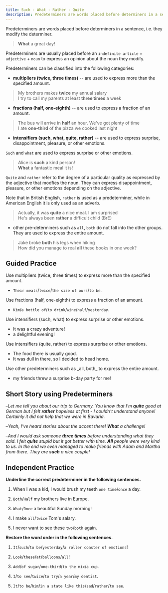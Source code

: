 ```yaml
---
title: Such - What - Rather - Quite
description: Predeterminers are words placed before determiners in a sentence, i.e. they modify the determiner.
---
```


Predeterminers are words placed before determiners in a sentence, i.e. they modify the determiner.

> **What** a great day!

Predeterminers are usually placed before an `indefinite article` + `adjective` + `noun` to express an opinion about the noun they modify.

Predeterminers can be classified into the following categories:

- **multipliers (twice, three times)** -- are used to express more than the specified amount.

> My brothers makes **twice** my annual salary  
> I try to call my parents at least **three times** a week

- **fractions (half, one-eighth)** -- are used to express a fraction of an amount.

> The bus will arrive in **half** an hour. We've got plenty of time  
> I ate **one-third** of the pizza we cooked last night

- **intensifiers (such, what, quite, rather)** -- are used to express surprise, disappointment, pleasure, or other emotions.

`Such` and `what` are used to express surprise or other emotions.

> Alice is **such** a kind person!  
> **What** a fantastic meal it is!

`Quite` and `rather` refer to the degree of a particular quality as expressed by the adjective that modfies the noun. They can express disappointment, pleasure, or other emotions depending on the adjective.

Note that in British English, `rather` is used as a predeterminer, while in American English it is only used as an adverb.

> Actually, it was **quite** a nice meal. I am surprised  
> He's always been **rather** a difficult child (BrE)

- other pre-determiners such as `all`, `both` do not fall into the other groups. They are used to express the entire amount.

> Jake broke **both** his legs when hiking  
> How did you manage to real **all** these books in one week?

## Guided Practice

<Callout mt={8}>
  Use multipliers (twice, three times) to express more than the specified amount.
</Callout>

- `Their meals`/`twice`/`the size of ours`/`to be`. <Tooltip content="Their meals are twice the size of ours" />

<Callout>Use fractions (half, one-eighth) to express a fraction of an amount.</Callout>

- `Kim`/`a bottle of`/`to drink`/`wine`/`half`/`yesterday`. <Tooltip content="Kim drank half a bottle of wine yesterday" />

<Callout>Use intensifiers (such, what) to express surprise or other emotions.</Callout>

- It was <Blank /> a crazy adventure! <Tooltip content="such" />
- <Blank /> a delightful evening! <Tooltip content="What" />

<Callout>Use intensifiers (quite, rather) to express surprise or other emotions.</Callout>

- The food there is usually <Blank /> good. <Tooltip content="quite" />
- It was <Blank /> dull in there, so I decided to head home. <Tooltip content="rather" />

<Callout>
  Use other predeterminers such as _all, both_ to express the entire amount.
</Callout>

- <Blank /> my friends threw a surprise b-day party for me! <Tooltip content="All" />

## Short Story using Predeterminers

–_Let me tell you about our trip to Germany. You know that I'm **quite** good at German but I felt **rather** hopeless at first - I couldn't understand anyone! Certainly it did not help that we were in Bavaria._

–_Yeah, I've heard stories about the accent there! **What** a challenge!_

–_And I would ask someone **three times** before understanding what they said. I felt **quite** stupid but it got better with time. **All** people were very kind to us. In the end we even managed to make friends with Adam and Martha from there. They are **such** a nice couple!_

## Independent Practice

**Underline the correct predeterminer in the following sentences.**

1. When I was a kid, I would brush my teeth `one time`/`once` a day. <Tooltip content="once" />

2. `Both`/`Half` my brothers live in Europe. <Tooltip content="Both" />

3. `What`/`Once` a beautiful Sunday morning! <Tooltip content="What" />

4. I make `all`/`twice` Tom's salary. <Tooltip content="twice" />

5. I never want to see these `two`/`both` again. <Tooltip content="two" />

**Restore the word order in the following sentences.**

1. `It`/`such`/`to be`/`yesterday`/`a roller coaster of emotions`! <Tooltip content="It was such a roller coaster of emotions yesterday!" />

2. `Look`/`these`/`at`/`balloons`/`all`! <Tooltip content="Look at all these balloons" />

3. `Add`/`of sugar`/`one-third`/`to the mix`/`a cup`. <Tooltip content="Add one-third a cup of sugar to the mix" />

4. `I`/`to see`/`twice`/`to try`/`a year`/`my dentist`. <Tooltip content="I try to see my dentist twice a year" />

5. `It`/`to be`/`him`/`in a state like this`/`sad`/`rather`/`to see`. <Tooltip content="It is rather sad to see him in a state like this" />
